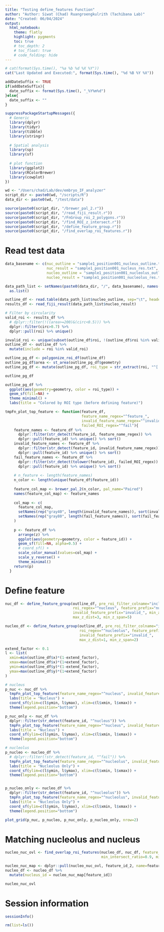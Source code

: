 ```yaml
---
title: "Testing define_features Function"
author: "Author: Siwat (Chad) Ruangroengkulrith (Tachibana Lab)"
date: "Created: 06/04/2024"
output: 
  html_notebook:
    theme: flatly
    highlight: pygments
    toc: true
    # toc_depth: 2
    # toc_float: true
    # code_folding: hide
---
```

```r
# cat(format(Sys.time(), "%a %b %d %X %Y"))
cat("Last Updated and Executed:", format(Sys.time(), "%d %B %Y %X"))
```

```r
addDateSuffix <- TRUE
if(addDateSuffix){
  date_suffix <- format(Sys.time(), "_%Y%m%d")
}else{
  date_suffix <- ""
}
```

```r
suppressPackageStartupMessages({
  # Generic
  library(dplyr)
  library(tidyr)
  library(tibble)
  library(stringr)
  
  # Spatial analysis
  library(sp)
  library(sf)
  
  # plot function
  library(ggplot2)
  library(RColorBrewer)
  library(cowplot)
})
```


```r
wd <- "/Users/chad/Lab/dev/embryo_IF_analyzer"
script_dir <- paste0(wd, "/scripts/R")
data_dir <- paste0(wd, "/test/data")
```

```r
source(paste0(script_dir, "/brewer_pal_2.r"))
source(paste0(script_dir, "/read_fiji_result.r"))
source(paste0(script_dir, "/FnGroup_roi_2_polygons.r"))
source(paste0(script_dir, "/find_ROI_z_intersect.r"))
source(paste0(script_dir, "/define_feature_group.r"))
source(paste0(script_dir, "/find_overlap_roi_features.r"))
```


# Read test data

```r
data_basename <- c(nuc_outline = "sample1_position001_nucleus_outline.txt",
                   nuc_result = "sample1_position001_nucleus_res.txt",
                   nucleo_outline = "sample1_position001_nucleolus_outline.txt",
                   nucleo_result = "sample1_position001_nucleolus_res.txt")

data_path_list <- setNames(paste0(data_dir, "/", data_basename), names(data_basename)) %>% 
  as.list()

outline_df <- read.table(data_path_list$nucleo_outline, sep="\t", header=TRUE, stringsAsFactors=FALSE)
results_df <- read_fiji_result(data_path_list$nucleo_result)
```

```r
# Filter by circularity
valid_roi <- results_df %>% 
  # dplyr::filter(!((area>=200)&(circ<0.5))) %>% 
  dplyr::filter(circ>0.7) %>%
  dplyr::pull(roi) %>% unique()

invalid_roi <- unique(subset(outline_df$roi, !(outline_df$roi %in% valid_roi)))
outline_df <- outline_df %>% 
  mutate(include = roi %in% valid_roi)

outline_pg_df <- polygonize_roi_df(outline_df)
outline_pg_df$area <- st_area(outline_pg_df$geometry)
outline_pg_df <- mutate(outline_pg_df, roi_type = str_extract(roi, "^[:alpha:]+"))

outline_pg_df
```

```r
outline_pg_df %>% 
  ggplot(aes(geometry=geometry, color = roi_type)) +
  geom_sf(fill=NA) +
  theme_minimal() +
  labs(title = "Colored by ROI type (before defining feature)")
```


```r
tmpFn_plot_top_feature <- function(feature_df, 
                                   feature_name_regex="^feature_", 
                                   invalid_feature_name_regex="^invalid_feature_", 
                                   failed_ROI_regex="^fail"){
    feature_names <- feature_df %>% 
      dplyr::filter(str_detect(feature_id, feature_name_regex)) %>% 
      dplyr::pull(feature_id) %>% unique() %>% sort()
    invalid_feature_names <- feature_df %>% 
      dplyr::filter(str_detect(feature_id, invalid_feature_name_regex)) %>% 
      dplyr::pull(feature_id) %>% unique() %>% sort()
    fail_feature_names <- feature_df %>% 
      dplyr::filter(str_detect(tolower(feature_id), failed_ROI_regex)) %>% 
      dplyr::pull(feature_id) %>% unique() %>% sort()
    
    # n_feature <- length(feature_names)
    n_color <- length(unique(feature_df$feature_id))
    
    feature_col_map <- brewer_pal_2(n_color, pal_name="Paired")
    names(feature_col_map) <- feature_names
    
    col_map <- c(
      feature_col_map,
      setNames(rep("gray40", length(invalid_feature_names)), sort(invalid_feature_names)),
      setNames(rep("gray80", length(fail_feature_names)), sort(fail_feature_names))
    )
    
    p <- feature_df %>% 
      arrange(z) %>% 
      ggplot(aes(geometry=geometry, color = feature_id)) +
      geom_sf(fill=NA, alpha=0.5) +
      # coord_sf() +
      scale_color_manual(values=col_map) +
      scale_y_reverse() +
      theme_minimal()
    return(p)
  }
```




# Define feature

```r
nuc_df <- define_feature_group(outline_df, pre_roi_filter_colname="include", 
                               roi_regex="^nucleus", feature_prefix="nucleus_", 
                               invalid_feature_prefix="invalid_", min_avg_area=100,
                               max_z_dist=3, min_z_span=5)

nucleo_df <- define_feature_group(outline_df, pre_roi_filter_colname="include", 
                                  roi_regex="^nucleolus", feature_prefix="nucleolus_", 
                                  invalid_feature_prefix="invalid_", 
                                  max_z_dist=1, min_z_span=2)
```


```r
extend_factor <- 0.1
l <- list(
  xmin=min(outline_df$x)*(1-extend_factor), 
  xmax=max(outline_df$x)*(1+extend_factor),
  ymin=min(outline_df$y)*(1-extend_factor), 
  ymax=max(outline_df$y)*(1+extend_factor)
)
```


```r
# nucleus
p_nuc <- nuc_df %>% 
  tmpFn_plot_top_feature(feature_name_regex="^nucleus", invalid_feature_name_regex="^invalid_") +
  labs(title = "Nucleus") + 
  coord_sf(ylim=c(l$ymin, l$ymax), xlim=c(l$xmin, l$xmax)) +
  theme(legend.position="bottom")

p_nuc_only <- nuc_df %>% 
  dplyr::filter(str_detect(feature_id, "^nucleus")) %>%
  tmpFn_plot_top_feature(feature_name_regex="^nucleus", invalid_feature_name_regex="^invalid_") +
  labs(title = "Nucleus") + 
  coord_sf(ylim=c(l$ymin, l$ymax), xlim=c(l$xmin, l$xmax)) +
  theme(legend.position="bottom")

# nucleolus
p_nucleo <- nucleo_df %>% 
  # dplyr::filter(!str_detect(feature_id, "^fail")) %>% 
  tmpFn_plot_top_feature(feature_name_regex="^nucleolus", invalid_feature_name_regex="^invalid_") +
  labs(title = "Nucleolus Only") + 
  coord_sf(ylim=c(l$ymin, l$ymax), xlim=c(l$xmin, l$xmax)) +
  theme(legend.position="bottom")


p_nucleo_only <- nucleo_df %>% 
  dplyr::filter(str_detect(feature_id, "^nucleolus")) %>%
  tmpFn_plot_top_feature(feature_name_regex="^nucleolus", invalid_feature_name_regex="^invalid_") +
  labs(title = "Nucleolus Only") + 
  coord_sf(ylim=c(l$ymin, l$ymax), xlim=c(l$xmin, l$xmax)) +
  theme(legend.position="bottom")

plot_grid(p_nuc, p_nucleo, p_nuc_only, p_nucleo_only, nrow=2)
```


# Matching nucleolus and nucleus

```r
nucleo_nuc_ovl <- find_overlap_roi_features(nucleo_df, nuc_df, feature_1_regex="nucleolus", feature_2_regex="nucleus", 
                                            min_intersect_ratio=0.9, min_ratio_roi_overlap=1)

nucleo_nuc_map <- dplyr::pull(nucleo_nuc_ovl, feature_id_2, name=feature_id_1)
nucleo_df <- nucleo_df %>% 
  mutate(nucleus_id = nucleo_nuc_map[feature_id])

nucleo_nuc_ovl
```



# Session information
```r
sessionInfo()
```

```r
rm(list=ls())
```

